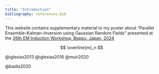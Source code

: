 ```yaml
---
title: "Introduction"
bibliography: references.bib
---
```


This website contains supplementary material to my poster about "Parallel Ensemble-Kalman-Inversion using Gaussian Random Fields" presented at the [26th EM Induction Workshop, Beppu, Japan, 2024](https://www.emiw.org/emiw2024/)

$$
\overline{m}_n
$$

@iglesias2013 @iglesias2016 @muir2020

@badia2020
